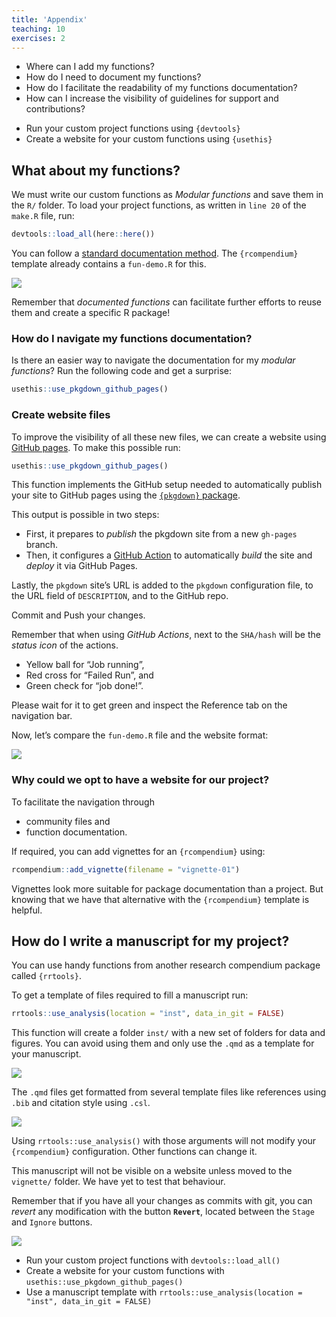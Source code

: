 ```yaml
---
title: 'Appendix'
teaching: 10
exercises: 2
---
```


:::::::::::::::::::::::::::::::::::::: questions 

- Where can I add my functions?
- How do I need to document my functions?
- How do I facilitate the readability of my functions documentation?
- How can I increase the visibility of guidelines for support and contributions?

::::::::::::::::::::::::::::::::::::::::::::::::

::::::::::::::::::::::::::::::::::::: objectives

- Run your custom project functions using `{devtools}`
- Create a website for your custom functions using `{usethis}`

::::::::::::::::::::::::::::::::::::::::::::::::

## What about my functions?

We must write our custom functions as _Modular functions_ and save them in the `R/` folder. To load your project functions, as written in `line 20` of the `make.R` file, run:

```r
devtools::load_all(here::here())
```

You can follow a [standard documentation method](https://r-pkgs.org/man.html). The `{rcompendium}` template already contains a `fun-demo.R` for this. 

![](fig/fun-demo.png)

:::callout

Remember that _documented functions_ can facilitate further efforts to reuse them and create a specific R package!

:::


:::challenge

### How do I navigate my functions documentation?

Is there an easier way to navigate the documentation for my _modular functions_? Run the following code and get a surprise:

```r
usethis::use_pkgdown_github_pages()
```

:::

### Create website files

To improve the visibility of all these new files, we can create a website using [GitHub pages](https://pages.github.com/). To make this possible run:

```r
usethis::use_pkgdown_github_pages()
```

This function implements the GitHub setup needed to automatically publish your site to GitHub pages using the [`{pkgdown}` package](https://pkgdown.r-lib.org/).

This output is possible in two steps: 

- First, it prepares to _publish_ the pkgdown site from a new `gh-pages` branch. 
- Then, it configures a [GitHub Action](https://github.com/features/actions) to automatically _build_ the site and _deploy_ it via GitHub Pages.

Lastly, the `pkgdown` site's URL is added to the `pkgdown` configuration file, to the URL field of `DESCRIPTION`, and to the GitHub repo.

Commit and Push your changes.

:::callout

Remember that when using _GitHub Actions_, next to the `SHA/hash` will be the _status icon_ of the actions. 

- Yellow ball for "Job running", 
- Red cross for "Failed Run", and 
- Green check for "job done!".

:::

Please wait for it to get green and inspect the Reference tab on the navigation bar.

Now, let's compare the `fun-demo.R` file and the website format:

![](fig/fun-demo-web.png)

:::callout

### Why could we opt to have a website for our project?

To facilitate the navigation through 

- community files and 
- function documentation.

:::

:::intructor

If required, you can add vignettes for an `{rcompendium}` using: 

```r
rcompendium::add_vignette(filename = "vignette-01")
```

Vignettes look more suitable for package documentation than a project. But knowing that we have that alternative with the `{rcompendium}` template is helpful.

:::

## How do I write a manuscript for my project?

You can use handy functions from another research compendium package called `{rrtools}`.

To get a template of files required to fill a manuscript run:

```r
rrtools::use_analysis(location = "inst", data_in_git = FALSE)
```

This function will create a folder `inst/` with a new set of folders for data and figures. You can avoid using them and only use the `.qmd` as a template for your manuscript.

![](fig/rrtools-paper.png)

The `.qmd` files get formatted from several template files like references using `.bib` and citation style using `.csl`.

![](fig/rrtools-templates.png)

Using `rrtools::use_analysis()` with those arguments will not modify your `{rcompendium}` configuration. Other functions can change it. 

:::instructor

This manuscript will not be visible on a website unless moved to the `vignette/` folder. We have yet to test that behaviour.

:::

:::callout

Remember that if you have all your changes as commits with git, you can _revert_ any modification with the button __`Revert`__, located between the `Stage` and `Ignore` buttons.

![](fig/git-revert.png)

:::

::::::::::::::::::::::::::::::::::::: keypoints 

- Run your custom project functions with `devtools::load_all()`
- Create a website for your custom functions with `usethis::use_pkgdown_github_pages()`
- Use a manuscript template with `rrtools::use_analysis(location = "inst", data_in_git = FALSE)`

::::::::::::::::::::::::::::::::::::::::::::::::

